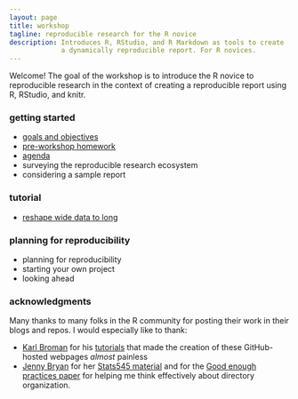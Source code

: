 ```yaml
---
layout: page
title: workshop
tagline: reproducible research for the R novice
description: Introduces R, RStudio, and R Markdown as tools to create
             a dynamically reproducible report. For R novices. 
---
```


Welcome! The goal of the workshop is to introduce the R novice to reproducible research in the context of creating a reproducible report using R, RStudio, and knitr.  

### getting started

- [goals and objectives](pages/00-goals.html)
- [pre-workshop homework](pages/01-pre-workshop-hw.html) 
- [agenda](pages/02-agenda.html) 
- surveying the reproducible research ecosystem 
- considering a sample report 

### tutorial 

- [reshape wide data to long](pages/set001_calibr_03_tidy-data)

<!--
- [creating the file structure](pages/03-getting-started.html) 
- [initializing the Rmd report file](pages/04-initialize-Rmd.html) 
- [adding headings and images](pages/05-headings-and-images.html) 
- [specifying a style reference](pages/06-style-reference.html)
- [set up knitr and readr](pages/07-setup-knitr-and-readr.html)
- [read a data file and make a table](pages/08-read-data-make-table.html)
- [inline code and table formatting](pages/09-inline-code.html)
- performing a linear regression  
- reporting results in-line 
- graphing results  
- writing an equation 
- adding a citation 
- updating the report when the data change 
-->

### planning for reproducibility 

- planning for reproducibility 
- starting your own project 
- looking ahead 

### acknowledgments 

Many thanks to many folks in the R community for posting their work in their blogs and repos. I would especially like to thank: 

- [Karl Broman](http://kbroman.org) for his  [tutorials](http://kbroman.org/pages/tutorials.html) that made the creation of these GitHub-hosted webpages *almost* painless 
- [Jenny Bryan](https://github.com/jennybc) for her [Stats545 material](http://stat545.com/) and for the
[Good enough practices  paper](https://swcarpentry.github.io/good-enough-practices-in-scientific-computing/) for helping me think effectively about directory organization.  


